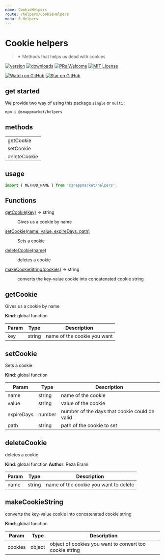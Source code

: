 ```yaml
---
name: CookieHelpers
route: /helpers/CookieHelpers
menu: 6.Helpers
---
```



# Cookie helpers
> ✴ Methods that helps us dead with cookies

[![version](https://img.shields.io/npm/v/@snappmarket/helpers.svg?style=flat-square)](https://www.npmjs.com/package/@snappmarket/helpers)
[![downloads](https://img.shields.io/npm/dm/@snappmarket/helpers.svg?style=flat-square)](https://www.npmtrends.com/@snappmarket/helpers)
[![PRs Welcome](https://img.shields.io/badge/PRs-welcome-brightgreen.svg?style=flat-square)](http://makeapullrequest.com)
[![MIT License](https://img.shields.io/npm/l/@snappmarket/helpers.svg?style=flat-square)](https://github.com/snappmarket/frontend-toolbox/blob/develop/packages/ui/index.mdx)

[![Watch on GitHub](https://img.shields.io/github/watchers/snappmarket/frontend-toolbox.svg?style=social)](https://github.com/snappmarket/frontend-toolbox/watchers)
[![Star on GitHub](https://img.shields.io/github/stars/snappmarket/frontend-toolbox.svg?style=social)](https://github.com/snappmarket/frontend-toolbox/stargazers)

## get started
We provide two way of using this package `single` or `multi` :
```bash
npm i @snappmarket/helpers
```

## methods
|        |
| ------ |
| getCookie                                                 |
| setCookie                                                 |
| deleteCookie                                              |

## usage
```javascript
import { METHOD_NAME } from '@snappmarket/helpers';
```

<!-- doc -->

## Functions

<dl>
<dt><a href="#getCookie">getCookie(key)</a> ⇒ string</dt>
<dd><p>Gives us a cookie by name</p>
</dd>
<dt><a href="#setCookie">setCookie(name, value, expireDays, path)</a></dt>
<dd><p>Sets a cookie</p>
</dd>
<dt><a href="#deleteCookie">deleteCookie(name)</a></dt>
<dd><p>deletes a cookie</p>
</dd>
<dt><a href="#makeCookieString">makeCookieString(cookies)</a> ⇒ string</dt>
<dd><p>converts the key-value cookie into concatenated cookie string</p>
</dd>
</dl>

<a name="getCookie"></a>

## getCookie
Gives us a cookie by name

**Kind**: global function

| Param | Type | Description |
| --- | --- | --- |
| key | string | name of the cookie you want |

<a name="setCookie"></a>

## setCookie
Sets a cookie

**Kind**: global function

| Param | Type | Description |
| --- | --- | --- |
| name | string | name of the cookie |
| value | string | value of the cookie |
| expireDays | number | number of the days that cookie could be valid |
| path | string | path of the cookie to set |

<a name="deleteCookie"></a>

## deleteCookie
deletes a cookie

**Kind**: global function
**Author**: Reza Erami

| Param | Type | Description |
| --- | --- | --- |
| name | string | name of the cookie you want to delete |

<a name="makeCookieString"></a>

## makeCookieString
converts the key-value cookie into concatenated cookie string

**Kind**: global function

| Param | Type | Description |
| --- | --- | --- |
| cookies | object | object of cookies you want to convert too cookie string |

